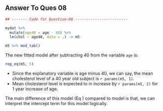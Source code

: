 ## Answer To Ques 08

```r

## ------- Code for Question-08 ------------------------

mydat %>%
  mutate(age40 = age - 40) %>%
  lm(chol ~ age40, data = .) -> m5

m5 %>% mod_tab()

```

The new fitted model after subtracting 40 from the variable `age` is:
```r
reg_eq(m5, 5)
```

\interpret

* Since the explanatory variable is age minus 40, we can say, the mean cholesterol    level of a 40 year old subject is `r params(m5, 1)`.
* Mean cholesterol level is expected to in increase by `r params(m5, 2)` for 1 year   increase of age.

The main difference of this model (Eq \ref{eq: eq1}) compared to model \ref{eq: eq5} is that, we can interpret the intercept term for this model logically.
